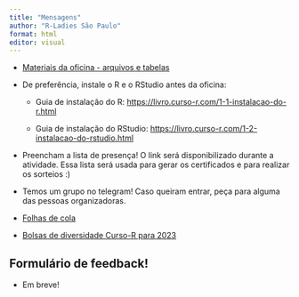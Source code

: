 ```yaml
---
title: "Mensagens"
author: "R-Ladies São Paulo"
format: html
editor: visual
---
```


-   [Materiais da oficina - arquivos e tabelas](https://github.com/R-Ladies-Sao-Paulo/2023-10-introducao-R/raw/main/materiais-oficina.zip){target="_blank"}

-   De preferência, instale o R e o RStudio antes da oficina:

    -   Guia de instalação do R: <https://livro.curso-r.com/1-1-instalacao-do-r.html>

    -   Guia de instalação do RStudio: <https://livro.curso-r.com/1-2-instalacao-do-rstudio.html>

-   Preencham a lista de presença! O link será disponibilizado durante a atividade. Essa lista será usada para gerar os certificados e para realizar os sorteios :)

-   Temos um grupo no telegram! Caso queiram entrar, peça para alguma das pessoas organizadoras.

-   [Folhas de cola](https://posit.co/resources/cheatsheets/?type=translations/#translation-10)

-   [Bolsas de diversidade Curso-R para 2023](https://forms.gle/ejoanQgRfQzRqToq9){target="_blank"}

## Formulário de feedback!

-   Em breve!
